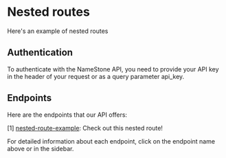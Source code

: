 # Nested routes

Here's an example of nested routes

## Authentication

To authenticate with the NameStone API, you need to provide your API key in the header of your request or as a query parameter api_key.

## Endpoints

Here are the endpoints that our API offers:

[1] [nested-route-example](./nested-route-example): Check out this nested route!

For detailed information about each endpoint, click on the endpoint name above or in the sidebar.
